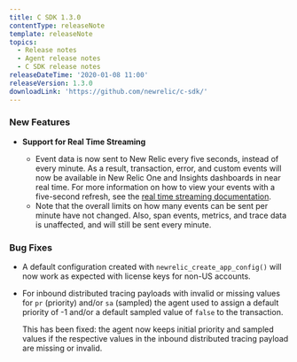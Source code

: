 ```yaml
---
title: C SDK 1.3.0
contentType: releaseNote
template: releaseNote
topics:
  - Release notes
  - Agent release notes
  - C SDK release notes
releaseDateTime: '2020-01-08 11:00'
releaseVersion: 1.3.0
downloadLink: 'https://github.com/newrelic/c-sdk/'
---
```


### New Features

* **Support for Real Time Streaming**

  * Event data is now sent to New Relic every five seconds, instead of every minute. As a result, transaction, error, and custom events will now be available in New Relic One and Insights dashboards in near real time. For more information on how to view your events with a five-second refresh, see the [real time streaming documentation](/docs/agents/manage-apm-agents/agent-data/real-time-streaming).
  * Note that the overall limits on how many events can be sent per minute have not changed. Also, span events, metrics, and trace data is unaffected, and will still be sent every minute.

### Bug Fixes

* A default configuration created with `newrelic_create_app_config()` will now work as expected with license keys for non-US accounts.
* For inbound distributed tracing payloads with invalid or missing values for `pr` (priority) and/or `sa` (sampled) the agent used to assign a default priority of -1 and/or a default sampled value of `false` to the transaction.

  This has been fixed: the agent now keeps initial priority and sampled values if the respective values in the inbound distributed tracing payload are missing or invalid.
